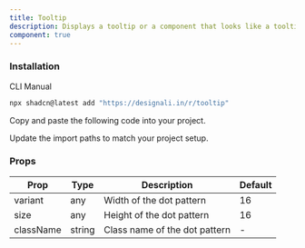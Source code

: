 ```yaml
---
title: Tooltip
description: Displays a tooltip or a component that looks like a tooltip.
component: true
---
```


<div className="grid gap-3 lg:grid-cols-2 xl:grid-cols-2">
  <ComponentPreview name="tooltip-01" />
  <ComponentPreview name="tooltip-02" />
  <ComponentPreview name="tooltip-03" />
  <ComponentPreview name="tooltip-04" />
  <ComponentPreview name="tooltip-05" />
  <ComponentPreview name="tooltip-06" />
  <ComponentPreview name="tooltip-07" />
  <ComponentPreview name="tooltip-08" />
  <ComponentPreview name="tooltip-09" />
</div>

### Installation

<Tabs defaultValue="cli">

<TabsList>
  <TabsTrigger value="cli">CLI</TabsTrigger>
  <TabsTrigger value="manual">Manual</TabsTrigger>
</TabsList>
<TabsContent value="cli">

```bash
npx shadcn@latest add "https://designali.in/r/tooltip"
```

</TabsContent>

<TabsContent className="flex w-full"  value="manual">

<Steps>

<Step>Copy and paste the following code into your project.</Step>

<ComponentSource name="tooltip" />

<Step>Update the import paths to match your project setup.</Step>

</Steps>

</TabsContent>

</Tabs>

### Props

| Prop      | Type   | Description                   | Default |
| --------- | ------ | ----------------------------- | ------- |
| variant   | any    | Width of the dot pattern      | 16      |
| size      | any    | Height of the dot pattern     | 16      |
| className | string | Class name of the dot pattern | -       |
